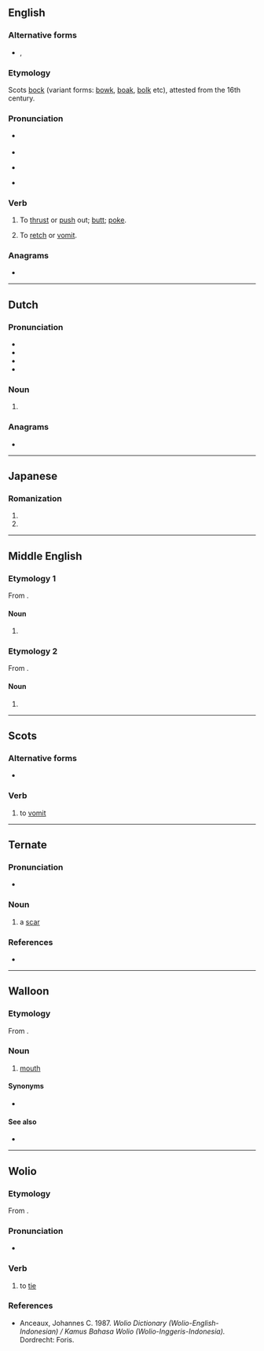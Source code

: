 {{also|Boke|bókè|bokë|Böke}}
==English==

===Alternative forms===
* {{l|en|boak}}, {{l|en|buck}}

===Etymology===
Scots [[bock]] (variant forms: [[bowk]], [[boak]], [[bolk]] etc), attested from the 16th century.

===Pronunciation===
* {{a|RP}} {{IPA|en|/bəʊk/}}
* {{audio|en|LL-Q1860 (eng)-Vealhurl-boke.wav|Audio (Southern England)}}
* {{a|GA}} {{IPA|en|/boʊk/}}
* {{rhymes|en|əʊk|s=1}}

===Verb===
{{en-verb}}

# {{lb|en|ambitransitive|UK|_|dialectal}} To [[thrust]] or [[push]] out; [[butt]]; [[poke]].
# {{lb|en|intransitive}} To [[retch]] or [[vomit]].

===Anagrams===
* {{anagrams|en|a=beko|Kobe|Kōbe}}

----

==Dutch==

===Pronunciation===
* {{IPA|nl|/ˈboːkə/}}
* {{audio|nl|Nl-boke.ogg|Audio}}
* {{rhymes|nl|oːkə}}
* {{hyphenation|nl|bo|ke}}

===Noun===
{{nl-noun-dim}}

# {{nl-noun form of|dim|bo}}

===Anagrams===
* {{l|nl|boek}}

----

==Japanese==

===Romanization===
{{ja-romaji}}

# {{ja-romanization of|ぼけ}}
# {{ja-romanization of|ボケ}}

----

==Middle English==

===Etymology 1===
From {{inh|enm|ang|bōc}}.

====Noun====
{{head|enm|noun}}

# {{alternative form of|enm|booke}}

===Etymology 2===
From {{inh|enm|ang|bucca}}.

====Noun====
{{head|enm|noun}}

# {{alternative form of|enm|bukke}}

----

==Scots==

===Alternative forms===
* {{l|sco|boak}}

===Verb===
{{head|sco|verb}}

# to [[vomit]]

----

==Ternate==

===Pronunciation===
* {{IPA|tft|[ˈbo.ke]}}

===Noun===
{{tft-noun}}

# a [[scar]]

===References===
* {{R:tft:Hayami-Allen:2001}}

----

==Walloon==

===Etymology===
From {{inh|wa|la|bucca}}.

===Noun===
{{wa-noun|f}}

# {{lb|wa|anatomy}} [[mouth]]

====Synonyms====
* {{l|wa|boutche}}

====See also====
* {{l|wa|gueuye}}

----

==Wolio==

===Etymology===
From {{inh|wlo|poz-pro|*bəʀkəs}}.

===Pronunciation===
* {{IPA|wlo|/ɓoke/}}

===Verb===
{{head|wlo|verb}}

# to [[tie]]

===References===
* Anceaux, Johannes C. 1987. ''Wolio Dictionary (Wolio-English-Indonesian) / Kamus Bahasa Wolio (Wolio-Inggeris-Indonesia).'' Dordrecht: Foris.